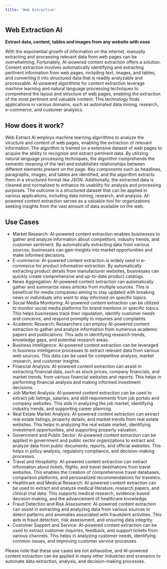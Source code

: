 ```yaml
---
title: 'Web Extraction'
---
```


## Web Extraction AI

**Extract data, content, tables and images from any website with ease**

With the exponential growth of information on the internet, manually extracting and processing relevant data from web pages can be overwhelming. Fortunately, AI-powered content extraction offers a solution. Content extraction involves automatically identifying and extracting pertinent information from web pages, including text, images, and tables, and converting it into structured data that is readily analyzable and processable. AI-powered algorithms for content extraction leverage machine learning and natural language processing techniques to comprehend the layout and structure of web pages, enabling the extraction of the most pertinent and valuable content. This technology finds applications in various domains, such as automated data mining, research, e-commerce, and customer analytics.

## How does it work?

Web Extract AI employs machine learning algorithms to analyze the structure and content of web pages, enabling the extraction of relevant information. The algorithm is trained on a extensive dataset of web pages to acquire the ability to recognize and extract pertinent data. By utilizing natural language processing techniques, the algorithm comprehends the semantic meaning of the text and establishes relationships between different elements present on the page. Key components such as headlines, paragraphs, images, and tables are identified, and the algorithm extracts them in a structured format like JSON. Additionally, the extracted data is cleaned and normalized to enhance its usability for analysis and processing purposes. The outcome is a structured dataset that can be applied in various applications, including data mining, research, and analysis. AI-powered content extraction serves as a valuable tool for organizations seeking insights from the vast amount of data available on the web.

## Use Cases

* Market Research: AI-powered content extraction enables businesses to gather and analyze information about competitors, industry trends, and customer sentiment. By automatically extracting data from various sources, businesses can gain insights into market opportunities and make informed decisions.
* E-commerce: AI-powered content extraction is widely used in e-commerce for product information extraction. By automatically extracting product details from manufacturer websites, businesses can quickly create comprehensive and up-to-date product catalogs.
* News Aggregation: AI-powered content extraction can automatically gather and summarize news articles from multiple sources. This is beneficial for media companies aiming to stay updated with breaking news or individuals who want to stay informed on specific topics.
* Social Media Monitoring: AI-powered content extraction can be utilized to monitor social media platforms for brand mentions or specific topics. This helps businesses track their reputation, identify customer needs and concerns, and respond promptly to inquiries and complaints.
* Academic Research: Researchers can employ AI-powered content extraction to gather and analyze information from numerous academic papers and publications. This aids in identifying research trends, knowledge gaps, and potential research areas.
* Business Intelligence: AI-powered content extraction can be leveraged in business intelligence processes to extract relevant data from various web sources. This data can be used for competitive analysis, market research, and customer insights.
* Financial Analysis: AI-powered content extraction can assist in extracting financial data, such as stock prices, company financials, and market trends, from various financial websites and reports. This helps in performing financial analysis and making informed investment decisions.
* Job Market Analysis: AI-powered content extraction can be used to extract job listings, salaries, and skill requirements from job portals and company websites. This aids in analyzing the job market, identifying industry trends, and supporting career planning.
* Real Estate Market Analysis: AI-powered content extraction can extract real estate listings, property details, and market trends from real estate websites. This helps in analyzing the real estate market, identifying investment opportunities, and supporting property valuation.
* Government and Public Sector: AI-powered content extraction can be applied in government and public sector organizations to extract and analyze data from public documents, reports, and official websites. This helps in policy analysis, regulatory compliance, and decision-making processes.
* Travel and Hospitality: AI-powered content extraction can extract information about hotels, flights, and travel destinations from travel websites. This enables the creation of comprehensive travel databases, comparison platforms, and personalized recommendations for travelers.
* Healthcare and Medical Research: AI-powered content extraction can be used to extract and analyze medical literature, research papers, and clinical trial data. This supports medical research, evidence-based decision-making, and the advancement of healthcare knowledge.
* Fraud Detection and Risk Assessment: AI-powered content extraction can assist in extracting and analyzing data from various sources to detect patterns and anomalies associated with fraudulent activities. This aids in fraud detection, risk assessment, and ensuring data integrity.
* Customer Support and Service: AI-powered content extraction can be used to extract customer inquiries, feedback, and support tickets from various channels. This helps in analyzing customer needs, identifying common issues, and improving customer service processes.

Please note that these use cases are not exhaustive, and AI-powered content extraction can be applied in many other industries and scenarios to automate data extraction, analysis, and decision-making processes.